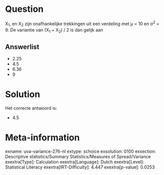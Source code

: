 Question
========

X~1~, en X~2~ zijn onafhankelijke trekkingen uit een verdeling met μ =
10 en σ^2^ = 9. De variantie van (X~1~ + X~2~) / 2 is dan gelijk aan

Answerlist
----------

* 2.25
* 4.5
* 6.36
* 9

Solution
========

Het correcte antwoord is: 

* 4.5

Meta-information
================
exname: uva-variance-276-nl
extype: schoice
exsolution: 0100
exsection: Descriptive statistics/Summary Statistics/Measures of Spread/Variance
exextra[Type]: Calculation
exextra[Language]: Dutch
exextra[Level]: Statistical Literacy
exextra[IRT-Difficulty]: 4.447
exextra[p-value]: 0.0253
